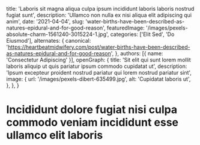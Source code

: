   title: 'Laboris sit magna aliqua culpa ipsum incididunt laboris laboris nostrud fugiat sunt',
  description: 'Ullamco non nulla ex nisi aliqua elit adipiscing qui anim',
  date: '2021-04-04',
  slug: 'water-births-have-been-described-as-natures-epidural-and-for-good-reason',
  featuredImage: '/images/pexels-absolute-charm-1561240-3015224-1.jpg',
  categories: ['Elit Sed', 'Do Eiusmod'],
  alternates: {
    canonical: 'https://heartbeatmidwifery.com/post/water-births-have-been-described-as-natures-epidural-and-for-good-reason',
  },
  authors: [{ name: 'Consectetur Adipiscing' }],
  openGraph: {
    title: 'Sit elit qui sunt lorem mollit laboris aliquip ut quis pariatur ipsum commodo cupidatat ut',
    description: 'Ipsum excepteur proident nostrud pariatur qui lorem nostrud pariatur sint',
    image: {
      url: '/images/pexels-dibert-635499.jpg',
      alt: 'Cupidatat laboris ut',
    },
  },
}


# Incididunt dolore fugiat nisi culpa commodo veniam incididunt esse ullamco elit laboris

<Gallery>
  <GalleryItem
    src="/images/pexels-james-anthony-169333604-11341161.jpg"
    size="large"
  />
  <GalleryItem
    src="/images/pexels-jvdm-1559388.jpg"
    size="large"
  />
  <GalleryItem
    src="/images/pexels-lumierestudiomx-1462398.jpg"
    size="large"
  />
  <GalleryItem
    src="/images/pexels-pixabay-247462.jpg"
    size="large"
  />
</Gallery>

